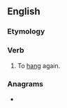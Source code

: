 ==English==

===Etymology===
{{prefix|en|re|hang}}

===Verb===
{{en-verb|past2=rehung|past_ptc2=rehung}}

# To [[hang]] again.

===Anagrams===
* {{anagrams|en|a=aeghnr|Hagner|Hanger|Rhegan|hanger}}